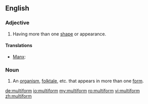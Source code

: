 ==English==

===Adjective===
{{en-adj|-}}

# Having more than one [[shape]] or appearance.

====Translations====
{{trans-top}}
* [[Manx]]: {{t|gv|yl-chrooagh}}
{{trans-mid}}
{{trans-bottom}}

===Noun===
{{en-noun}}

# An [[organism]], [[folktale]], etc. that appears in more than one [[form]].

[[de:multiform]]
[[io:multiform]]
[[my:multiform]]
[[ro:multiform]]
[[vi:multiform]]
[[zh:multiform]]